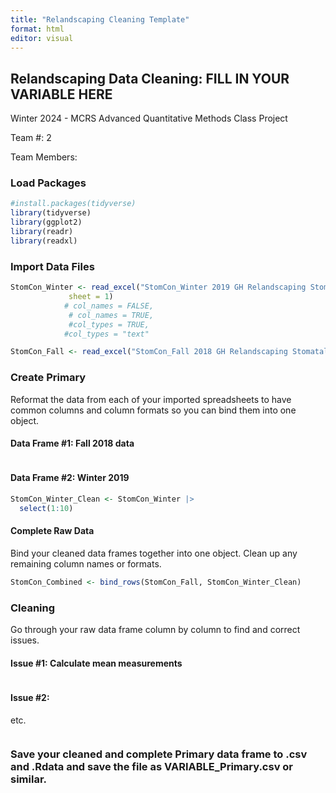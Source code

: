 ```yaml
---
title: "Relandscaping Cleaning Template"
format: html
editor: visual
---
```


## Relandscaping Data Cleaning: FILL IN YOUR VARIABLE HERE

Winter 2024 - MCRS Advanced Quantitative Methods Class Project

Team #: 2

Team Members:

### Load Packages

```r
#install.packages(tidyverse)
library(tidyverse)
library(ggplot2)
library(readr)
library(readxl)
```

### Import Data Files

```r
StomCon_Winter <- read_excel("StomCon_Winter 2019 GH Relandscaping Stomatal Conductance Data.xlsx", 
             sheet = 1)
            # col_names = FALSE, 
             # col_names = TRUE,
             #col_types = TRUE, 
            #col_types = "text" 

```

```r
StomCon_Fall <- read_excel("StomCon_Fall 2018 GH Relandscaping Stomatal Conductance Data.xlsx")
```

### Create Primary

Reformat the data from each of your imported spreadsheets to have common columns and column formats so you can bind them into one object.

#### Data Frame #1: Fall 2018 data

```r

```

#### Data Frame #2: Winter 2019

```r
StomCon_Winter_Clean <- StomCon_Winter |>
  select(1:10)
```

#### Complete Raw Data

Bind your cleaned data frames together into one object. Clean up any remaining column names or formats.

```r
StomCon_Combined <- bind_rows(StomCon_Fall, StomCon_Winter_Clean)
```

### Cleaning

Go through your raw data frame column by column to find and correct issues.

#### Issue #1: Calculate mean measurements

```r

```

#### Issue #2:

etc.

```r

```

### Save your cleaned and complete Primary data frame to .csv and .Rdata and save the file as VARIABLE_Primary.csv or similar.

```r

```
